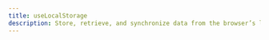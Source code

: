 ---
title: useLocalStorage
description: Store, retrieve, and synchronize data from the browser’s localStorage API with useLocalStorage
---

<ComponentPreview name="hooks/use-local-storage" />